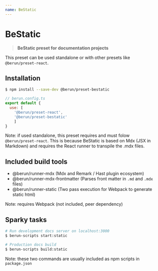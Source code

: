 ```yaml
---
name: BeStatic
---
```


# BeStatic

> **BeStatic preset for documentation projects**

This preset can be used standalone or with other presets like `@berun/preset-react`.  

## Installation

```bash
$ npm install --save-dev @berun/preset-bestatic
```

```js
// berun.config.ts
export default {
  use: [ 
    '@berun/preset-react',
    '@berun/preset-bestatic'
    ]
}
```

Note: if used standalone, this preset requires and must folow `@berun/preset-react`.
This is because BeStatic is based on Mdx (JSX in Markdown) and requires the React runner to transpile the .mdx files.

## Included build tools

* @berun/runner-mdx (Mdx and Remark / Hast plugin ecosystem)
* @berun/runner-mdx-frontmatter (Parses front matter in `.md` and `.mdx` files)
* @berun/runner-static (Two pass execution for Webpack to generate static html)

Note: requires Webpack (not included, peer dependency)

## Sparky tasks

```bash
# Run development docs server on localhost:3000
$ berun-scripts start:static

# Production docs build
$ berun-scripts build:static
```
Note: these two commands are usually included as npm scripts in `package.json`
